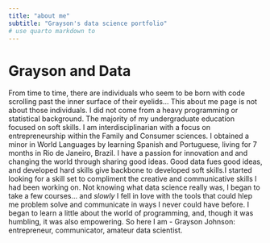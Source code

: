 ```yaml
---
title: "about me"
subtitle: "Grayson's data science portfolio"
# use quarto markdown to 
---
```


# Grayson and Data

From time to time, there are individuals who seem to be born with code scrolling past the inner surface of their eyelids... This about me page is not about those individuals. I did not come from a heavy programming or statistical background. The majority of my undergraduate education focused on soft skills. I am interdisciplinarian with a focus on entrepreneurship within the Family and Consumer sciences. I obtained a minor in World Languages by learning Spanish and Portuguese, living for 7 months in Rio de Janeiro, Brazil. I have a passion for innovation and and changing the world through sharing good ideas. Good data fues good ideas, and developed hard skills give backbone to developed soft skills.I started looking for a skill set to compliment the creative and communicative skills I had been working on. Not knowing what data science really was, I began to take a few courses... and *slowly* I fell in love with the tools that could hlep me problem solve and communicate in ways I never could have before. I began to learn a little about the world of programming, and, though it was humbling, it was also empowering. So here I am - Grayson Johnson: entrepreneur, communicator, amateur data scientist.

